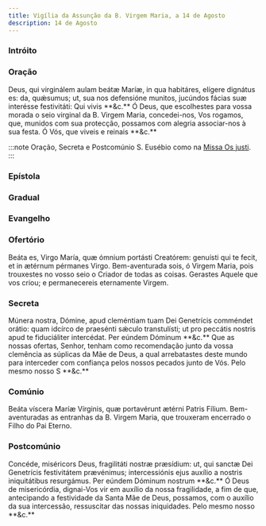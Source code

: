 ```yaml
---
title: Vigília da Assunção da B. Virgem Maria, a 14 de Agosto
description: 14 de Agosto
---
```



### Intróito

<LinkCard
  href="/missal/comum/21virgemnaomartir2#intróito"
  title="Virgem não Mártir - Missa Vultum tuum"
/>

### Oração

<div class="side-by-side not-content">
  <span>
    Deus, qui virginálem aulam beátæ Maríæ, in qua habitáres, elígere dignátus
    es: da, quǽsumus; ut, sua nos defensióne munitos, jucúndos fácias suæ
    interésse festivitáti: Qui vivis **&c.**
  </span>
  <span>
    Ó Deus, que escolhestes para vossa morada o seio virginal da B. Virgem
    Maria, concedei-nos, Vos rogamos, que, munidos com sua protecção, possamos
    com alegria associar-nos à sua festa. Ó Vós, que viveis e reinais **&c.**
  </span>
</div>

:::note
Oração, Secreta e Postcomúnio S. Eusébio como na [Missa Os justi](/missal/comum/14confessoresnaopontifices1).
:::

### Epístola

<LinkCard
  href="/missal/santos/07-16-1#epístola"
  title="B. Virgem Maria do Monte Carmelo"
/>

### Gradual

<LinkCard
  href="/missal/santos/07-02#gradual"
  title="Visitação da B. Virgem Maria"
/>

### Evangelho

<LinkCard
  href="/missal/comum/26festasmaria1#evangelho"
  title="Festas da B. Virgem Maria - Missa Salve, sancta Parens"
/>

### Ofertório

<div class="side-by-side not-content">
  <span>
    Beáta es, Virgo María, quæ ómnium portásti Creatórem: genuísti qui te fecit,
    et in ætérnum pérmanes Virgo.
  </span>
  <span>
    Bem-aventurada sois, ó Virgem Maria, pois trouxestes no vosso seio o Criador
    de todas as coisas. Gerastes Aquele que vos criou; e permanecereis
    eternamente Virgem.
  </span>
</div>

### Secreta

<div class="side-by-side not-content">
  <span>
    Múnera nostra, Dómine, apud cleméntiam tuam Dei Genetrícis comméndet orátio:
    quam idcírco de praesénti sǽculo transtulísti; ut pro peccátis nostris apud
    te fiduciáliter intercédat. Per eúndem Dóminum **&c.**
  </span>
  <span>
    Que as nossas ofertas, Senhor, tenham como recomendação junto da vossa
    clemência as súplicas da Mãe de Deus, a qual arrebatastes deste mundo para
    interceder com confiança pelos nossos pecados junto de Vós. Pelo mesmo nosso
    S **&c.**
  </span>
</div>

### Comúnio

<div class="side-by-side not-content">
  <span>
    Beáta víscera Maríæ Vírginis, quæ portavérunt ætérni Patris Fílium.
  </span>
  <span>
    Bem-aventuradas as entranhas da B. Virgem Maria, que trouxeram encerrado o
    Filho do Pai Eterno.
  </span>
</div>

### Postcomúnio

<div class="side-by-side not-content">
  <span>
    Concéde, miséricors Deus, fragilitáti nostræ præsídium: ut, qui sanctæ Dei
    Genetrícis festivitátem prævénimus; intercessiónis ejus auxílio a nostris
    iniquitátibus resurgámus. Per eúndem Dóminum nostrum **&c.**
  </span>
  <span>
    Ó Deus de misericórdia, dignai-Vos vir em auxílio da nossa fragilidade, a
    fim de que, antecipando a festividade da Santa Mãe de Deus, possamos, com o
    auxílio da sua intercessão, ressuscitar das nossas iniquidades. Pelo mesmo
    nosso **&c.**
  </span>
</div>
